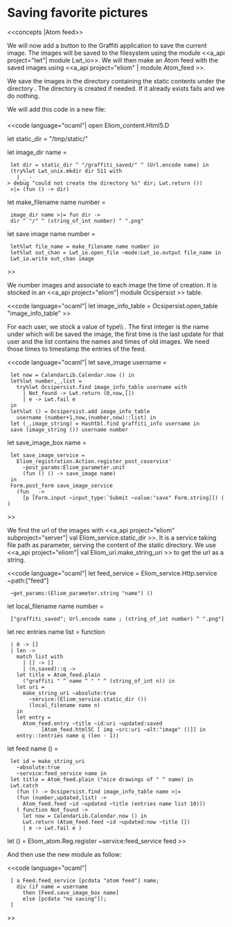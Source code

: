 =Saving favorite pictures=
<<concepts |Atom feed>>

We will now add a button to the Graffiti application to save the current
image. The images will be saved to the filesystem using the module
<<a_api project="lwt"| module Lwt_io>>. We will then make an Atom feed
with the saved images using <<a_api project="eliom" | module Atom_feed >>.

We save the images in the directory containing the static contents
under the directory {{{images_saved/username}}}. The {{{username}}}
directory is created if needed. If it already exists {{{mkdir}}} fails
and we do nothing.

We will add this code in a new file:
===={{{feed.ml}}}====
<<code language="ocaml"|
open Eliom_content.Html5.D

let static_dir = "/tmp/static/"

let image_dir name =
  let dir = static_dir ^ "/graffiti_saved/" ^ (Url.encode name) in
  (try%lwt Lwt_unix.mkdir dir 511 with
    | _ -> debug "could not create the directory %s" dir; Lwt.return ())
  >|= (fun () -> dir)

let make_filename name number =
  image_dir name >|= fun dir ->
  dir ^ "/" ^ (string_of_int number) ^ ".png"

let save image name number =
  let%lwt file_name = make_filename name number in
  let%lwt out_chan = Lwt_io.open_file ~mode:Lwt_io.output file_name in
  Lwt_io.write out_chan image
>>

We number images and associate to each image the time of creation. It
is stocked in an <<a_api project="eliom"| module Ocsipersist >>
table.

<<code language="ocaml"|
let image_info_table = Ocsipersist.open_table "image_info_table"
>>

For each user, we stock a value of type\\
{{{ int * CalendarLib.Calendar.t * ((int * CalendarLib.Calendar.t) list)}}}.
The first integer is the name under which will be saved the image, the first
time is the last update for that user and the list contains the names and
times of old images. We need those times to timestamp the entries of the feed.

<<code language="ocaml"|
let save_image username =
  let now = CalendarLib.Calendar.now () in
  let%lwt number,_,list =
    try%lwt Ocsipersist.find image_info_table username with
      | Not_found -> Lwt.return (0,now,[])
      | e -> Lwt.fail e
  in
  let%lwt () = Ocsipersist.add image_info_table
    username (number+1,now,(number,now)::list) in
  let (_,image_string) = Hashtbl.find graffiti_info username in
  save (image_string ()) username number

let save_image_box name =
  let save_image_service =
    Eliom_registration.Action.register_post_coservice'
      ~post_params:Eliom_parameter.unit
      (fun () () -> save_image name)
  in
  Form.post_form save_image_service
    (fun _ ->
      [p [Form.input ~input_type:`Submit ~value:"save" Form.string]]) ()
>>

We find the url of the images with <<a_api project="eliom"
subproject="server"| val Eliom_service.static_dir >>.  It is a service
taking file path as parameter, serving the content of the static
directory. We use <<a_api project="eliom"| val
Eliom_uri.make_string_uri >> to get the url as a string.

<<code language="ocaml"|
let feed_service = Eliom_service.Http.service ~path:["feed"]
  ~get_params:(Eliom_parameter.string "name") ()

let local_filename name number =
  ["graffiti_saved"; Url.encode name ; (string_of_int number) ^ ".png"]

let rec entries name list = function
  | 0 -> []
  | len ->
    match list with
      | [] -> []
      | (n,saved)::q ->
	let title = Atom_feed.plain
	  ("graffiti " ^ name ^ " " ^ (string_of_int n)) in
	let uri =
	  make_string_uri ~absolute:true
	    ~service:(Eliom_service.static_dir ())
	    (local_filename name n)
	in
	let entry =
	  Atom_feed.entry ~title ~id:uri ~updated:saved
            [Atom_feed.html5C [ img ~src:uri ~alt:"image" ()]] in
	entry::(entries name q (len - 1))

let feed name () =
  let id = make_string_uri
    ~absolute:true
    ~service:feed_service name in
  let title = Atom_feed.plain ("nice drawings of " ^ name) in
  Lwt.catch
    (fun () -> Ocsipersist.find image_info_table name >|=
	(fun (number,updated,list) ->
	  Atom_feed.feed ~id ~updated ~title (entries name list 10)))
    ( function Not_found ->
      let now = CalendarLib.Calendar.now () in
      Lwt.return (Atom_feed.feed ~id ~updated:now ~title [])
      | e -> Lwt.fail e )

let () = Eliom_atom.Reg.register ~service:feed_service feed
>>

And then use the new module as follow:

<<code language="ocaml"|
  [ a Feed.feed_service [pcdata "atom feed"] name;
    div (if name = username
      then [Feed.save_image_box name]
      else [pcdata "no saving"]);
  ]
>>
